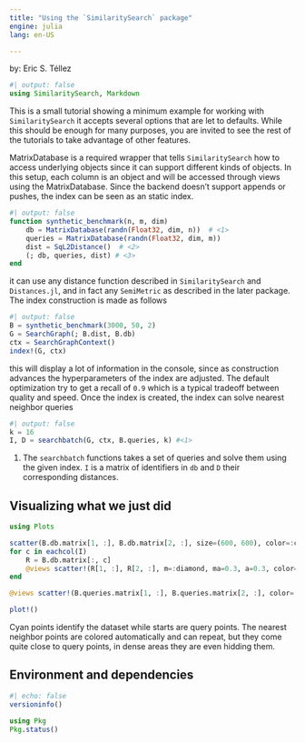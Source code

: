 ```yaml
---
title: "Using the `SimilaritySearch` package"
engine: julia
lang: en-US

---
```


by: Eric S. Téllez

```julia
#| output: false
using SimilaritySearch, Markdown
```


This is a small tutorial showing a minimum example for working with `SimilaritySearch` it accepts several options that are let to defaults. While this should be enough for many purposes, you are invited to see the rest of the tutorials to take advantage of other features.

MatrixDatabase is a required wrapper that tells `SimilaritySearch` how to access underlying objects since it can support different kinds of objects. In this setup, each column is an object and will be accessed through views using the MatrixDatabase. Since the backend doesn't support appends or pushes, the index can be seen as an static index.

```julia
#| output: false
function synthetic_benchmark(n, m, dim)
    db = MatrixDatabase(randn(Float32, dim, n))  # <1>
    queries = MatrixDatabase(randn(Float32, dim, m))
    dist = SqL2Distance()  # <2>
    (; db, queries, dist) # <3>
end
```

it can use any distance function described in `SimilaritySearch` and `Distances.jl`, and in fact any `SemiMetric` as described in the later package. The index construction is made as follows

```julia
#| output: false
B = synthetic_benchmark(3000, 50, 2)
G = SearchGraph(; B.dist, B.db)
ctx = SearchGraphContext()
index!(G, ctx)
```
<!--
- callbacks = SearchGraphCallbacks(hyperparameters=OptimizeParameters(MinRecall(0.9)))
- optimize!(G; callbacks)-->

this will display a lot of information in the console, since as construction advances the hyperparameters of the index are adjusted. The default optimization try to get a recall of `0.9` which is a typical tradeoff between quality and speed. Once the index is created, the index can solve nearest neighbor queries

```julia
#| output: false
k = 16
I, D = searchbatch(G, ctx, B.queries, k) #<1>
```
1. The `searchbatch` functions takes a set of queries and solve them using the given index. `I` is a matrix of identifiers in `db` and `D` their corresponding distances.
 
## Visualizing what we just did

```julia
using Plots

scatter(B.db.matrix[1, :], B.db.matrix[2, :], size=(600, 600), color=:cyan, ma=0.3, a=0.3, ms=1, msw=0, label="")
for c in eachcol(I)
    R = B.db.matrix[:, c]
    @views scatter!(R[1, :], R[2, :], m=:diamond, ma=0.3, a=0.3, color=:auto, ms=2, msw=0, label="")
end

@views scatter!(B.queries.matrix[1, :], B.queries.matrix[2, :], color=:black, m=:star, ma=0.5, a=0.5, ms=4, msw=0, label="")

plot!()
```

Cyan points identify the dataset while starts are query points. The nearest neighbor points are colored automatically and can repeat, but they come quite close to query points, in dense areas they are even hidding them.

## Environment and dependencies
```julia
#| echo: false
versioninfo()

using Pkg
Pkg.status() 
```
